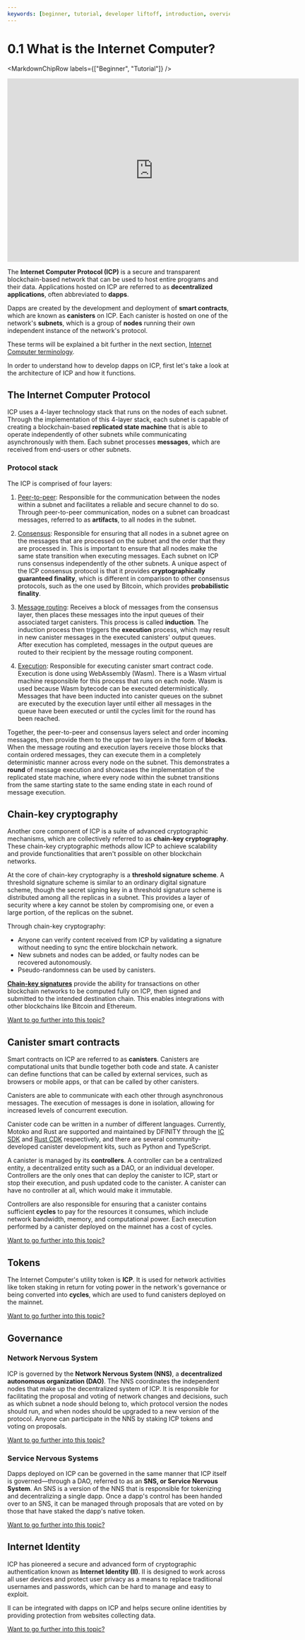 ```yaml
---
keywords: [beginner, tutorial, developer liftoff, introduction, overview, what is icp, intro to icp, learn about icp, what icp, icp, icp overview]
---
```



# 0.1 What is the Internet Computer?

<MarkdownChipRow labels={["Beginner", "Tutorial"]} />

<div class="text--center">
<p> </p>
</div>
<div class="text--center">
<iframe width="660" height="415" src="https://www.youtube.com/embed/oBUpJ4CqmN0?si=AUURfidaQIjqNK7Z" title="YouTube video player" frameborder="0" allow="accelerometer; autoplay; clipboard-write; encrypted-media; gyroscope; picture-in-picture; web-share" allowfullscreen></iframe> </div>

The **Internet Computer Protocol (ICP)** is a secure and transparent blockchain-based network that can be used to host entire programs and their data. Applications hosted on ICP are referred to as **decentralized applications**, often abbreviated to **dapps**.

Dapps are created by the development and deployment of **smart contracts**, which are known as **canisters** on ICP. Each <GlossaryTooltip>canister</GlossaryTooltip> is hosted on one of the network's **subnets**, which is a group of **nodes** running their own independent instance of the network's protocol.

These terms will be explained a bit further in the next section, [Internet Computer terminology](/docs/tutorials/developer-liftoff/level-0/ic-terms).

In order to understand how to develop dapps on ICP, first let's take a look at the architecture of ICP and how it functions.

## The Internet Computer Protocol

ICP uses a 4-layer technology stack that runs on the nodes of each subnet. Through the implementation of this 4-layer stack, each subnet is capable of creating a blockchain-based **replicated state machine** that is able to operate independently of other subnets while communicating asynchronously with them. Each subnet processes **messages**, which are received from end-users or other subnets.

### Protocol stack

The ICP is comprised of four layers:

1. [Peer-to-peer](https://learn.internetcomputer.org/hc/en-us/articles/34207428453140-Peer-to-peer): Responsible for the communication between the nodes within a subnet and facilitates a reliable and secure channel to do so. Through peer-to-peer communication, nodes on a subnet can broadcast messages, referred to as **artifacts**, to all nodes in the subnet.

2. [Consensus](https://learn.internetcomputer.org/hc/en-us/articles/34207558615956-Consensus): Responsible for ensuring that all nodes in a subnet agree on the messages that are processed on the subnet and the order that they are processed in. This is important to ensure that all nodes make the same state transition when executing messages. Each subnet on ICP runs consensus independently of the other subnets. A unique aspect of the ICP consensus protocol is that it provides **cryptographically guaranteed finality**, which is different in comparison to other consensus protocols, such as the one used by Bitcoin, which provides **probabilistic finality**.

3. [Message routing](https://learn.internetcomputer.org/hc/en-us/articles/34208241927316-Message-Routing): Receives a block of messages from the consensus layer, then places these messages into the input queues of their associated target canisters. This process is called **induction**. The induction process then triggers the **execution** process, which may result in new canister messages in the executed canisters' output queues. After execution has completed, messages in the output queues are routed to their recipient by the message routing component.

4. [Execution](https://learn.internetcomputer.org/hc/en-us/articles/34208985618836-Execution-Layer): Responsible for executing canister smart contract code. Execution is done using WebAssembly (Wasm). There is a Wasm virtual machine responsible for this process that runs on each node. Wasm is used because Wasm bytecode can be executed deterministically. Messages that have been inducted into canister queues on the subnet are executed by the execution layer until either all messages in the queue have been executed or until the <GlossaryTooltip>cycles</GlossaryTooltip> limit for the round has been reached.

Together, the peer-to-peer and consensus layers select and order incoming messages, then provide them to the upper two layers in the form of **blocks**. When the message routing and execution layers receive those blocks that contain ordered messages, they can execute them in a completely deterministic manner across every node on the subnet. This demonstrates a **round** of message execution and showcases the implementation of the replicated state machine, where every node within the subnet transitions from the same starting state to the same ending state in each round of message execution.

## Chain-key cryptography

Another core component of ICP is a suite of advanced cryptographic mechanisms, which are collectively referred to as **chain-key cryptography**. These chain-key cryptographic methods allow ICP to achieve scalability and provide functionalities that aren't possible on other blockchain networks.

At the core of chain-key cryptography is a **threshold signature scheme**. A threshold signature scheme is similar to an ordinary digital signature scheme, though the secret signing key in a threshold signature scheme is distributed among all the replicas in a subnet. This provides a layer of security where a key cannot be stolen by compromising one, or even a large portion, of the replicas on the subnet.

Through chain-key cryptography:
- Anyone can verify content received from ICP by validating a signature without needing to sync the entire blockchain network.
- New subnets and nodes can be added, or faulty nodes can be recovered autonomously.
- Pseudo-randomness can be used by canisters.

[**Chain-key signatures**](https://learn.internetcomputer.org/hc/en-us/articles/34209486239252-Chain-Key-Cryptography) provide the ability for transactions on other blockchain networks to be computed fully on ICP, then signed and submitted to the intended destination chain. This enables integrations with other blockchains like Bitcoin and Ethereum.

[Want to go further into this topic?](https://learn.internetcomputer.org/hc/en-us/articles/34209486239252-Chain-Key-Cryptography)

## Canister smart contracts

Smart contracts on ICP are referred to as **canisters**. Canisters are computational units that bundle together both code and state. A canister can define functions that can be called by external services, such as browsers or mobile apps, or that can be called by other canisters.

Canisters are able to communicate with each other through asynchronous messages. The execution of messages is done in isolation, allowing for increased levels of concurrent execution.

Canister code can be written in a number of different languages. Currently, Motoko and Rust are supported and maintained by DFINITY through the [IC SDK](/docs/building-apps/getting-started/install) and [Rust CDK](/docs/building-apps/developer-tools/cdks/rust/intro-to-rust) respectively, and there are several community-developed canister development kits, such as Python and TypeScript.

A canister is managed by its **controllers**. A controller can be a centralized entity, a decentralized entity such as a DAO, or an individual developer. Controllers are the only ones that can deploy the canister to ICP, start or stop their execution, and push updated code to the canister. A canister can have no controller at all, which would make it immutable.

Controllers are also responsible for ensuring that a canister contains sufficient **cycles** to pay for the resources it consumes, which include network bandwidth, memory, and computational power. Each execution performed by a canister deployed on the mainnet has a cost of cycles.

[Want to go further into this topic?](https://learn.internetcomputer.org/hc/en-us/articles/34210839162004-Canister-Smart-Contracts)

## Tokens

The Internet Computer's utility token is **ICP**. It is used for network activities like token staking in return for voting power in the network's governance or being converted into **cycles**, which are used to fund canisters deployed on the mainnet.

[Want to go further into this topic?](https://learn.internetcomputer.org/hc/en-us/articles/34090810571284-Tokenomics)

## Governance

### Network Nervous System

ICP is governed by the **Network Nervous System (NNS)**, a **decentralized autonomous organization (DAO)**. The NNS coordinates the independent nodes that make up the decentralized system of ICP. It is responsible for facilitating the proposal and voting of network changes and decisions, such as which subnet a node should belong to, which protocol version the nodes should run, and when nodes should be upgraded to a new version of the protocol. Anyone can participate in the NNS by staking ICP tokens and voting on proposals.

[Want to go further into this topic?](https://internetcomputer.org/nns/)

### Service Nervous Systems

Dapps deployed on ICP can be governed in the same manner that ICP itself is governed—through a DAO, referred to as an **SNS, or Service Nervous System**. An SNS is a version of the NNS that is responsible for tokenizing and decentralizing a single dapp. Once a dapp's control has been handed over to an SNS, it can be managed through proposals that are voted on by those that have staked the dapp's native token.

[Want to go further into this topic?](https://internetcomputer.org/sns/)

## Internet Identity

ICP has pioneered a secure and advanced form of cryptographic authentication known as **Internet Identity (II)**. II is designed to work across all user devices and protect user privacy as a means to replace traditional usernames and passwords, which can be hard to manage and easy to exploit.

II can be integrated with dapps on ICP and helps secure online identities by providing protection from websites collecting data.

[Want to go further into this topic?](https://internetcomputer.org/internet-identity)


<TutorialFooter />